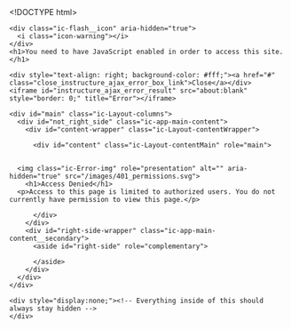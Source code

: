 <!DOCTYPE html>
<html dir="ltr" lang="en">
<head>
  <meta charset="utf-8">
  <meta name="viewport" content="width=device-width, initial-scale=1">
  <meta name="theme-color" content="#000000">
  
  <meta name="robots" content="noindex,nofollow" />
  <meta name="apple-itunes-app" content="app-id=480883488">
<link rel="manifest" href="/web-app-manifest/manifest.json">
  <meta name="sentry-trace" content="3a311d20a1fb41b3a0d81b382ecc1d55-677b5888181d4cfb-0"/>
  <title>  Unauthorized
</title>

  <link rel="preload" href="https://du11hjcvx0uqb.cloudfront.net/dist/fonts/lato/extended/Lato-Regular-bd03a2cc27.woff2" as="font" type="font/woff2" crossorigin="anonymous">
  <link rel="preload" href="https://du11hjcvx0uqb.cloudfront.net/dist/fonts/lato/extended/Lato-Bold-cccb897485.woff2" as="font" type="font/woff2" crossorigin="anonymous">
  <link rel="preload" href="https://du11hjcvx0uqb.cloudfront.net/dist/fonts/lato/extended/Lato-Italic-4eb103b4d1.woff2" as="font" type="font/woff2" crossorigin="anonymous">
  <link rel="stylesheet" href="https://du11hjcvx0uqb.cloudfront.net/dist/brandable_css/no_variables/bundles/fonts-6ee09b0b2f.css" media="screen" />
  <link rel="stylesheet" href="https://du11hjcvx0uqb.cloudfront.net/dist/brandable_css/b55908f41f42262d379bde63c666a8c3/variables-7dd4b80918af0e0218ec0229e4bd5873.css" media="all" />
  <link rel="stylesheet" href="https://du11hjcvx0uqb.cloudfront.net/dist/brandable_css/new_styles_normal_contrast/bundles/common-811e99e80c.css" media="all" />
  
  <link rel="apple-touch-icon" href="https://du11hjcvx0uqb.cloudfront.net/dist/images/apple-touch-icon-585e5d997d.png" />
  <link rel="icon" type="image/x-icon" href="https://du11hjcvx0uqb.cloudfront.net/dist/images/favicon-e10d657a73.ico" />

  <link rel="stylesheet" href="https://instructure-uploads.s3.amazonaws.com/account_130920000000000001/attachments/11262776/css_main.css" media="all" />
  
  <script>if (navigator.userAgent.match(/(MSIE|Trident\/)/)) location.replace('/ie-is-not-supported.html')</script>
  <script>
    INST = {"environment":"production","allowMediaComments":true,"kalturaSettings":{"domain":"nv.instructuremedia.com","resource_domain":"nv.instructuremedia.com","rtmp_domain":"iad.rtmp.instructuremedia.com","partner_id":"9","subpartner_id":"0","player_ui_conf":"0","kcw_ui_conf":"0","upload_ui_conf":"0","max_file_size_bytes":534773760,"do_analytics":false,"hide_rte_button":false,"js_uploader":true},"logPageViews":true,"editorButtons":[{"name":"YouTube","id":130920000000000008,"favorite":false,"url":"https://www.edu-apps.org/lti_public_resources/?tool_id=youtube","icon_url":"https://www.edu-apps.org/assets/lti_public_resources/youtube_icon.png","canvas_icon_class":null,"width":560,"height":600,"use_tray":false,"on_by_default":false,"description":"\u003cp\u003eSearch publicly available YouTube videos. A new icon will show up in your course rich editor letting you search YouTube and click to embed videos in your course material.\u003c/p\u003e\n"},{"name":"Vimeo","id":130920000000000009,"favorite":false,"url":"https://www.edu-apps.org/lti_public_resources/?tool_id=vimeo","icon_url":"https://www.edu-apps.org/assets/lti_public_resources/vimeo_icon.png","canvas_icon_class":null,"width":560,"height":600,"use_tray":false,"on_by_default":false,"description":"\u003cp\u003eVimeo is a video sharing website on which users can upload, share, and view videos. The community of Vimeo includes indie, professional, and novice filmmakers.\u003c/p\u003e\n"},{"name":"Commons Favorites","id":130920000000000029,"favorite":false,"url":"https://lor.instructure.com/api/lti/favorite-resources","icon_url":"https://lor.instructure.com/img/icon_commons.png","canvas_icon_class":null,"width":800,"height":400,"use_tray":true,"on_by_default":false,"description":"\u003cp\u003eFind and share course content\u003c/p\u003e\n"},{"name":"VoiceThread","id":130920000000000240,"favorite":false,"url":"https://voicethread.com/lti/0b173296-38a8-4c89-9d17-cc3e4db05a5c/","icon_url":"https://voicethread.com/image/branding/circle_logo_50x50.png","canvas_icon_class":null,"width":800,"height":400,"use_tray":false,"on_by_default":false,"description":"\u003cp\u003eTransforming media into collaborative spaces with video, voice, and text commenting.\u003c/p\u003e\n"},{"name":"Google Drive (LTI 1.3)","id":130920000000004795,"favorite":true,"url":"https://assignments.google.com/lti/e","icon_url":"https://www.gstatic.com/images/branding/product/1x/drive_2020q4_16dp.png","canvas_icon_class":null,"width":690,"height":530,"use_tray":false,"on_by_default":false,"description":"\u003cp\u003eCollect, analyze, and grade student work with Google Assignments\u003c/p\u003e\n"},{"name":"SAGE Vantage LTI 1.3 - editor_button","id":130920000000008028,"favorite":false,"url":"https://vantage.sagepub.com/lti1p3/tool/XXzMt2F0vY5IGJob","icon_url":"https://vantage.sagepub.com/images/sagent/Bird-blue-right.svg","canvas_icon_class":null,"width":1000,"height":1000,"use_tray":false,"on_by_default":false,"description":"\u003cp\u003eSAGE Vantage 1.3 Tool\u003c/p\u003e\n"},{"name":"H5P VCU Online","id":130920000000013597,"favorite":false,"url":"https://vcuonline.h5p.com/lti/launch","icon_url":"https://vcuonline.h5p.com/img/h5p-icon.png","canvas_icon_class":"icon-lti","width":1024,"height":768,"use_tray":false,"on_by_default":false,"description":"\u003cp\u003eCreate, share and reuse interactive HTML5 content in your browser\u003c/p\u003e\n"},{"name":"LinkedIn Learning 1.3","id":130920000000017718,"favorite":false,"url":"https://www.linkedin.com/checkpoint/enterprise/lti/76209018/auth/80573002/7091756222000807937","icon_url":"https://static-exp1.licdn.com/sc/h/3dio89ba7ceqktt0kek3tla5w","canvas_icon_class":null,"width":1000,"height":800,"use_tray":false,"on_by_default":false,"description":"\u003cp\u003eLinkedIn Learning for LTI 1.3\u003c/p\u003e\n"},{"name":"Embed Kaltura 1.3 Mediaspace","id":130920000000024836,"favorite":true,"url":"https://vcu-canvasprod.kaf.kaltura.com","icon_url":"https://cdnsecakmi.kaltura.com/content/static/kalturalogo.png","canvas_icon_class":null,"width":800,"height":400,"use_tray":false,"on_by_default":false,"description":"\u003cp\u003eAll 1.3 placements\u003c/p\u003e\n"},{"name":"Embed Lucid Document","id":130920000000025187,"favorite":true,"url":"https://integration.lucid.app/canvas/lti/launchTool","icon_url":"https://cdn-cashy-static-assets.lucidchart.com/lucid/logos/Lucid-L.svg","canvas_icon_class":null,"width":1200,"height":800,"use_tray":false,"on_by_default":true,"description":"\u003cp\u003eInsert Lucid documents in Canvas\u003c/p\u003e\n"},{"name":"Insert Harmonize Item","id":130920000000025244,"favorite":false,"url":"https://vcu-000.customer.42lines.net/api/lti/v13/e4bf149fefa3455da21f2fd3e85b6b54/target","icon_url":"https://vcu-000.customer.42lines.net/favicon-16x16.png","canvas_icon_class":null,"width":800,"height":800,"use_tray":false,"on_by_default":false,"description":"\u003cp\u003eDiscussions \u0026amp; Classroom Tools\u003c/p\u003e\n"}]};
    ENV = {"ASSET_HOST":"https://du11hjcvx0uqb.cloudfront.net","active_brand_config_json_url":"https://du11hjcvx0uqb.cloudfront.net/dist/brandable_css/b55908f41f42262d379bde63c666a8c3/variables-7dd4b80918af0e0218ec0229e4bd5873.json","active_brand_config":{"md5":"b55908f41f42262d379bde63c666a8c3","variables":{"ic-brand-primary":"#63656A","ic-brand-font-color-dark":"#2a2b2e","ic-link-color":"#006894","ic-brand-button--primary-bgd":"#F8B300","ic-brand-button--primary-text":"#2a2b2e","ic-brand-button--secondary-bgd":"#00b3be","ic-brand-global-nav-bgd":"#000000","ic-brand-global-nav-ic-icon-svg-fill":"#ffb300","ic-brand-global-nav-menu-item__text-color":"#ffecd2","ic-brand-global-nav-avatar-border":"#ffb300","ic-brand-global-nav-logo-bgd":"#000000","ic-brand-header-image":"https://instructure-uploads.s3.amazonaws.com/account_130920000000000001/attachments/2534/V_Gold_lettering_-_2C.png","ic-brand-watermark-opacity":"1","ic-brand-Login-body-bgd-color":"#000000","ic-brand-Login-body-bgd-image":"https://instructure-uploads.s3.amazonaws.com/account_130920000000000001/attachments/2533/student_commons.jpg","ic-brand-Login-logo":"https://instructure-uploads.s3.amazonaws.com/account_130920000000000001/attachments/2532/vcu_simple_seal_4c.png","ic-brand-Login-Content-bgd-color":"#000000","ic-brand-Login-Content-border-color":"#FFB300"},"share":false,"name":null,"created_at":"2024-07-08T16:04:16-04:00","js_overrides":"https://instructure-uploads.s3.amazonaws.com/account_130920000000000001/attachments/12070991/js_main.js","css_overrides":"https://instructure-uploads.s3.amazonaws.com/account_130920000000000001/attachments/11262776/css_main.css","mobile_js_overrides":"https://instructure-uploads.s3.amazonaws.com/account_130920000000000001/attachments/11262777/js_mobile.js","mobile_css_overrides":"https://instructure-uploads.s3.amazonaws.com/account_130920000000000001/attachments/11262778/css_mobile.css","parent_md5":null},"confetti_branding_enabled":false,"url_to_what_gets_loaded_inside_the_tinymce_editor_css":["https://du11hjcvx0uqb.cloudfront.net/dist/brandable_css/b55908f41f42262d379bde63c666a8c3/variables-7dd4b80918af0e0218ec0229e4bd5873.css","https://du11hjcvx0uqb.cloudfront.net/dist/brandable_css/new_styles_normal_contrast/bundles/what_gets_loaded_inside_the_tinymce_editor-90e5ad1077.css","https://du11hjcvx0uqb.cloudfront.net/dist/brandable_css/no_variables/bundles/fonts-6ee09b0b2f.css"],"url_for_high_contrast_tinymce_editor_css":["https://du11hjcvx0uqb.cloudfront.net/dist/brandable_css/default/variables-high_contrast-7dd4b80918af0e0218ec0229e4bd5873.css","https://du11hjcvx0uqb.cloudfront.net/dist/brandable_css/new_styles_high_contrast/bundles/what_gets_loaded_inside_the_tinymce_editor-795277483f.css","https://du11hjcvx0uqb.cloudfront.net/dist/brandable_css/no_variables/bundles/fonts-6ee09b0b2f.css"],"current_user_id":null,"current_user_global_id":null,"current_user_heap_id":null,"current_user_roles":null,"current_user_is_student":false,"current_user_types":null,"current_user_disabled_inbox":null,"current_user_visited_tabs":null,"discussions_reporting":true,"files_domain":"cluster32.canvas-user-content.com","group_information":null,"DOMAIN_ROOT_ACCOUNT_ID":"130920000000000001","DOMAIN_ROOT_ACCOUNT_UUID":"6HOZ5o8FwHwZ36AZQtkbLxbE06wB6iCWvcJlYOK5","k12":false,"help_link_name":"Help","help_link_icon":"help","use_high_contrast":null,"auto_show_cc":null,"disable_celebrations":null,"disable_keyboard_shortcuts":null,"LTI_LAUNCH_FRAME_ALLOWANCES":["geolocation *","microphone *","camera *","midi *","encrypted-media *","autoplay *","clipboard-write *","display-capture *"],"DEEP_LINKING_POST_MESSAGE_ORIGIN":"https://a13092-13003706.cluster32.canvas-user-content.com","comment_library_suggestions_enabled":null,"SETTINGS":{"open_registration":false,"collapse_global_nav":null,"release_notes_badge_disabled":null,"can_add_pronouns":true,"show_sections_in_course_tray":true},"RAILS_ENVIRONMENT":"Production","IN_PACED_COURSE":false,"SENTRY_FRONTEND":{"dsn":"https://355a1d96717e4038ac25aa852fa79a8f@relay-iad.sentry.insops.net/388","org_slug":"instructure","base_url":"https://sentry.insops.net","normalized_route":null,"errors_sample_rate":"0.005","traces_sample_rate":"0.005","url_deny_pattern":"instructure-uploads.*amazonaws.com","revision":"canvas-lms@20241009.304"},"DATA_COLLECTION_ENDPOINT":"https://canvas-frontend-data-iad-prod.inscloudgate.net/submit","DOMAIN_ROOT_ACCOUNT_SFID":"001A000000KLInLIAX","DIRECT_SHARE_ENABLED":false,"CAN_VIEW_CONTENT_SHARES":null,"FEATURES":{"featured_help_links":true,"account_level_blackout_dates":false,"render_both_to_do_lists":false,"commons_new_quizzes":false,"course_paces_redesign":true,"course_paces_for_students":true,"explicit_latex_typesetting":false,"media_links_use_attachment_id":true,"permanent_page_links":true,"selective_release_backend":true,"selective_release_ui_api":true,"selective_release_edit_page":true,"enhanced_course_creation_account_fetching":false,"instui_for_import_page":false,"multiselect_gradebook_filters":true,"assignment_edit_placement_not_on_announcements":false,"instui_header":false,"rce_find_replace":true,"courses_popout_sisid":true,"dashboard_graphql_integration":false,"discussion_checkpoints":false,"speedgrader_studio_media_capture":true,"disallow_threaded_replies_fix_alert":true,"product_tours":false,"usage_rights_discussion_topics":true,"granular_permissions_manage_users":true,"create_course_subaccount_picker":true,"file_verifiers_for_quiz_links":true,"lti_deep_linking_module_index_menu_modal":true,"lti_dynamic_registration":true,"lti_registrations_next":false,"lti_multiple_assignment_deep_linking":true,"lti_overwrite_user_url_input_select_content_dialog":true,"buttons_and_icons_root_account":true,"extended_submission_state":false,"scheduled_page_publication":true,"send_usage_metrics":true,"rce_transform_loaded_content":false,"mobile_offline_mode":true,"react_discussions_post":true,"instui_nav":false,"enhanced_developer_keys_tables":true,"lti_registrations_discover_page":false,"account_level_mastery_scales":true,"non_scoring_rubrics":true,"top_navigation_placement":false,"rubric_criterion_range":true,"lti_migration_info":true,"rce_lite_enabled_speedgrader_comments":true,"lti_toggle_placements":true,"embedded_release_notes":false,"canvas_k6_theme":false,"new_math_equation_handling":true},"current_user":{},"current_user_is_admin":false,"context_asset_string":"course_130920000000101647","ping_url":"https://a13092-13003706.cluster32.canvas-user-content.com/api/v1/courses/13092~101647/ping","TIMEZONE":"America/New_York","CONTEXT_TIMEZONE":"America/New_York","LOCALES":["en"],"BIGEASY_LOCALE":"en_US","FULLCALENDAR_LOCALE":"en","MOMENT_LOCALE":"en","rce_auto_save_max_age_ms":86400000,"K5_USER":false,"USE_CLASSIC_FONT":false,"K5_HOMEROOM_COURSE":false,"K5_SUBJECT_COURSE":false,"LOCALE_TRANSLATION_FILE":"/dist/javascripts/translations/en-67c25a6858.json","ACCOUNT_ID":"130920000000000077","notices":[],"active_context_tab":"files"};
    BRANDABLE_CSS_HANDLEBARS_INDEX = [["new_styles_normal_contrast","new_styles_high_contrast","new_styles_normal_contrast_rtl","new_styles_high_contrast_rtl"],{"10":["908ffbc673",0,"d5c9044c6e",2],"15":["c8540c43a4",0,"0a2196be1d",2],"19":["df5777ed9c"],"61":["b8f6d0d1fa","c3396c44a9","cfc0690334","1c0f3762fa"],"67":["700335fb7b",0,"1cc2485e2c",2],"71":["8ac0336ef0","bf3093677a","a8146a011b","449171073f"],"06":["ba28819778",0,"96b99aafe5",2],"f0":["b349f31f5e",0,0,0],"c8":["718c8509f5","33cd4c40e3","03d0fbcbe8","ec23096f0d"],"1e":["6eb4ecac8e","4100cb65ce","0faf4716c8","bed54fd75e"],"b3":["e5da23fb43","0911fc8ed3","05b2bb5a6f","ba2585de5c"],"0c":["4dae5befd2",0,"c18876be89",2],"da":["b5a7f9cd8f","a4e5066985","773390ae11","8e9071910c"],"1d":["2128789890",0,"e568085637",2],"08":["64bff5a97d"],"e2":["11429f119a"],"9f":["d39b291ba6",0,0,0],"2b":["c491abf31e","b11dc54da6","b58622671f","6bb4a7ae9e"],"2c":["8a926fc28b",0,0,0],"c2":["6f2721ae01"],"9c":["c31821c764",0,"1693aba1da",2],"c5":["44c6024769","31150a4a27","53dd277fa9","5fe61c91c2"],"f2":["51574f9b13"]}]
    REMOTES = {};
  </script>
  <script src="https://du11hjcvx0uqb.cloudfront.net/dist/brandable_css/b55908f41f42262d379bde63c666a8c3/variables-7dd4b80918af0e0218ec0229e4bd5873.js" defer="defer"></script>
  <script src="https://du11hjcvx0uqb.cloudfront.net/dist/timezone/America/New_York-692f7d27e4.js" defer="defer"></script>
  <script src="https://du11hjcvx0uqb.cloudfront.net/dist/timezone/America/New_York-692f7d27e4.js" defer="defer"></script>
  <script src="https://du11hjcvx0uqb.cloudfront.net/dist/timezone/en_US-80a0ce259b.js" defer="defer"></script>
  <script src="https://du11hjcvx0uqb.cloudfront.net/dist/webpack-production/react-entry-d6972cd7700667c0.js" crossorigin="anonymous" defer="defer"></script>
  <script src="https://du11hjcvx0uqb.cloudfront.net/dist/webpack-production/main-entry-4c5712420ab5ffb1.js" crossorigin="anonymous" defer="defer"></script>

  
  <script type="text/javascript">
    window.heap=window.heap||[],heap.load=function(e,t){window.heap.appid=e,window.heap.config=t=t||{};var r=document.createElement("script");r.type="text/javascript",r.async=!0,r.src="https://cdn.heapanalytics.com/js/heap-"+e+".js";var a=document.getElementsByTagName("script")[0];a.parentNode.insertBefore(r,a);for(var n=function(e){return function(){heap.push([e].concat(Array.prototype.slice.call(arguments,0)))}},p=["addEventProperties","addUserProperties","clearEventProperties","identify","resetIdentity","removeEventProperty","setEventProperties","track","unsetEventProperty"],o=0;o<p.length;o++)heap[p[o]]=n(p[o])};
    heap.load("3001039959");
    heap.clearEventProperties();
    heap.addEventProperties({'Base.appName': 'Canvas'});
    setTimeout(() => {
      if (ENV.current_user_heap_id && ENV.current_user_heap_id !== heap.identity) {
        heap.identify(ENV.current_user_heap_id);
      }
      props = {}
      if (ENV.current_user_roles) {
        props['role'] = ENV.current_user_roles[ENV.current_user_roles.length - 1]
      }
      if (ENV.DOMAIN_ROOT_ACCOUNT_UUID) {
        props['Canvas.accountId'] = ENV.DOMAIN_ROOT_ACCOUNT_UUID
      }
      if (ENV.DOMAIN_ROOT_ACCOUNT_SFID) {
        props['Canvas.salesforceAccountId'] = ENV.DOMAIN_ROOT_ACCOUNT_SFID
      }
      if (Object.keys(props).length > 0) {
        heap.addUserProperties(props);
      }
    }, 1000);
  </script>
</head>

<body class="full-width no-headers files primary-nav-expanded context-course_130920000000101647 responsive_student_grades_page">

<noscript>
  <div role="alert" class="ic-flash-static ic-flash-error">
    <div class="ic-flash__icon" aria-hidden="true">
      <i class="icon-warning"></i>
    </div>
    <h1>You need to have JavaScript enabled in order to access this site.</h1>
  </div>
</noscript>




<div id="flash_message_holder"></div>
<div id="flash_screenreader_holder"></div>

<div id="application" class="ic-app">
  

  <div id="instructure_ajax_error_box">
    <div style="text-align: right; background-color: #fff;"><a href="#" class="close_instructure_ajax_error_box_link">Close</a></div>
    <iframe id="instructure_ajax_error_result" src="about:blank" style="border: 0;" title="Error"></iframe>
  </div>

  <div id="wrapper" class="ic-Layout-wrapper">
    <div id="main" class="ic-Layout-columns">
      <div id="not_right_side" class="ic-app-main-content">
        <div id="content-wrapper" class="ic-Layout-contentWrapper">
          
          <div id="content" class="ic-Layout-contentMain" role="main">
            
<div id="unauthorized_message" class="ic-Error-page">
      <img class="ic-Error-img" role="presentation" alt="" aria-hidden="true" src="/images/401_permissions.svg">
        <h1>Access Denied</h1>
      <p>Access to this page is limited to authorized users. You do not currently have permission to view this page.</p>
</div>

          </div>
        </div>
        <div id="right-side-wrapper" class="ic-app-main-content__secondary">
          <aside id="right-side" role="complementary">
            
          </aside>
        </div>
      </div>
    </div>
  </div>



    <div style="display:none;"><!-- Everything inside of this should always stay hidden -->
    </div>
  <div id='aria_alerts' class='hide-text affix' role="alert" aria-live="assertive"></div>
  <div id='StudentTray__Container'></div>
  <div id="react-router-portals"></div>
  

  <iframe src="https://sso.canvaslms.com/post_message_forwarding?rev=59677caad5-de8233d392aa15f4&amp;token=eyJ0eXAiOiJKV1QiLCJhbGciOiJIUzUxMiJ9.eyJwYXJlbnRfZG9tYWluIjoiYTEzMDkyLTEzMDAzNzA2LmNsdXN0ZXIzMi5jYW52YXMtdXNlci1jb250ZW50LmNvbSJ9.G3F7d-UvzdWJOm-_3DyVQqVoTAEFnjWKsu4URdiW70JKVBKY3Oko2R2KC9qVUebfIi1HkEddFY5ubQRHCw2zzg" name="post_message_forwarding" title="post_message_forwarding" id="post_message_forwarding" sandbox="allow-scripts allow-same-origin" style="display:none;"></iframe>



<script>
//<![CDATA[
(window.bundles || (window.bundles = [])).push('inst_fs_service_worker');
//]]>
</script>
  <script src="https://instructure-uploads.s3.amazonaws.com/account_130920000000000001/attachments/12070991/js_main.js" defer="defer"></script>

</div> <!-- #application -->
</body>
</html>
